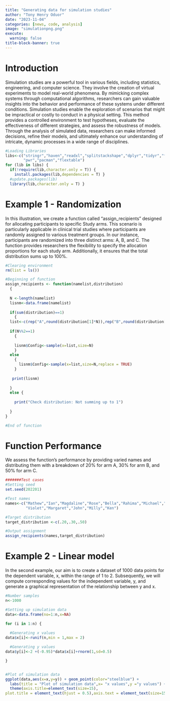 ---
title: "Generating data for simulation studies"
author: "Tony Henry Oduor"
date: "2023-11-04"
categories: [news, code, analysis]
image: "simulationpng.png"
execute: 
  warning: false
title-block-banner: true
---

# Introduction 

Simulation studies are a powerful tool in various fields, including statistics, engineering, and computer science. They involve the creation of virtual experiments to model real-world phenomena. By mimicking complex systems through computational algorithms, researchers can gain valuable insights into the behavior and performance of these systems under different conditions. Simulation studies enable the exploration of scenarios that might be impractical or costly to conduct in a physical setting. This method provides a controlled environment to test hypotheses, evaluate the effectiveness of different strategies, and assess the robustness of models. Through the analysis of simulated data, researchers can make informed decisions, refine their models, and ultimately enhance our understanding of intricate, dynamic processes in a wide range of disciplines.

```{r}

#Loading Libraries
libs<-c("stringr","haven","readxl","splitstackshape","dplyr","tidyr","foreign","data.table","ggplot2",
        "pwr","pacman","flextable")
for (lib in libs) {
  if(!require(lib,character.only = T)) {
    install.packages(lib,dependencies = T) }
  #update.packages(lib)
  library(lib,character.only = T) }

```

# Example 1 - Randomization

In this illustration, we create a function called "assign_recipients" designed for allocating participants to specific Study arms. This scenario is particularly applicable in clinical trial studies where participants are randomly assigned to various treatment groups. In our instance, participants are randomized into three distinct arms: A, B, and C. The function provides researchers the flexibility to specify the allocation proportions for each study arm. Additionally, it ensures that the total distribution sums up to 100%.


```{r}
#Clearing environment
rm(list = ls())

#Beginning of function
assign_recipients <- function(namelist,distribution)
  { 
  
  N <-length(namelist)
  lisnm<-data.frame(namelist)
  
  if(sum(distribution)==1)
    {
  list<-c(rep("A",round(distribution[1]*N)),rep("B",round(distribution[2]*N)),rep("C",round(distribution[3]*N)))
  
  if(N%%2==1)
    {
    
    lisnm$Config<-sample(x=list,size=N)
    } 
  else 
    {
      lisnm$Config<-sample(x=list,size=N,replace = TRUE)
    }
  
   print(lisnm)
   
  }
  else {
    
    print("Check distribution: Not summing up to 1")
    
  }
}

#End of function

```

# Function Performance

We assess the function's performance by providing varied names and distributing them with a breakdown of 20% for arm A, 30% for arm B, and 50% for arm C.
```{r}
#######Test cases
#Setting seed 
set.seed(202201)

#Test names
names<-c("Mathew","Ian","Magdaline","Rose","Bella","Rahima","Michael","Mark",
         "Violet","Margaret","John","Milly","Ken")

#Target distribution
target_distribution <-c(.20,.30,.50)

#Output assignment
assign_recipients(names,target_distribution)
```


# Example 2 - Linear model

In the second example, our aim is to create a dataset of 1000 data points for the dependent variable, x, within the range of 1 to 2. Subsequently, we will compute corresponding values for the independent variable, y, and generate a graphical representation of the relationship between y and x.

```{r}


#Number samples
n<-1000

#Setting up simulation data
data<-data.frame(no=1:n,x=NA)

for (i in 1:n) {
  
  #Generating x values
data$x[i]<-runif(n,min = 1,max = 2)

  #Generating y values
data$y[i]<-2 +(-0.95)*data$x[i]+rnorm(1,sd=0.5)

}


#Plot of simulation data
ggplot(data,aes(x=x,y=y)) + geom_point(color="steelblue") + 
  labs(title = "Plot of simulation data",x= "x values",y ="y values") +
  theme(axis.title=element_text(size=15),
plot.title = element_text(hjust = 0.5),axis.text = element_text(size=15))

```

